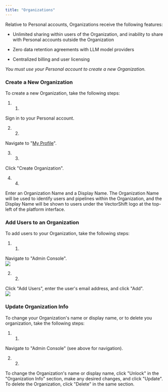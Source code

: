 ```yaml
---
title: "Organizations"
---
```


Relative to Personal accounts, Organizations receive the following features:

* Unlimited sharing within users of the Organization, and inability to share with Personal accounts outside the Organization

* Zero data retention agreements with LLM model providers

* Centralized billing and user licensing

_You must use your Personal account to create a new Organization._

### Create a New Organization

To create a new Organization, take the following steps:

1. 1.  
Sign in to your Personal account.

2. 2.  
Navigate to "[My Profile](/vectorshift/account/my-profile#navigate-to-my-profile)".

3. 3.  
Click "Create Organization".

4. 4.  
Enter an Organization Name and a Display Name. The Organization Name will be used to identify users and pipelines within the Organization, and the Display Name will be shown to users under the VectorShift logo at the top-left of the platform interface.

### Add Users to an Organization

To add users to your Organization, take the following steps:

1. 1.  
Navigate to "Admin Console".  
![](/images/vectorshift/account/Admin%20Console%20Navigation%20Demo.gif)

2. 2.  
Click "Add Users", enter the user's email address, and click "Add".  
![](/images/vectorshift/account/Add%20User%20Demo.gif)

### Update Organization Info

To change your Organization's name or display name, or to delete you organization, take the following steps:

1. 1.  
Navigate to "Admin Console" (see above for navigation).

2. 2.  
To change the Organization's name or display name, click "Unlock" in the "Organization Info" section, make any desired changes, and click "Update". To delete the Organization, click "Delete" in the same section.

